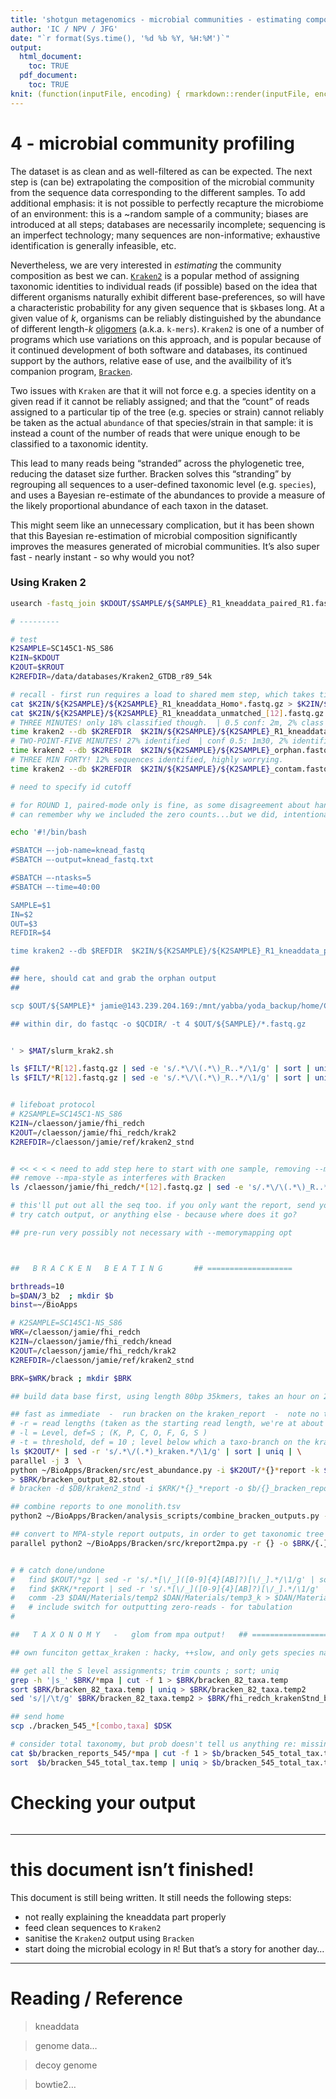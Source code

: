```yaml
---
title: 'shotgun metagenomics - microbial communities - estimating composition'
author: 'IC / NPV / JFG'
date: "`r format(Sys.time(), '%d %b %Y, %H:%M')`"
output:
  html_document:
    toc: TRUE
  pdf_document: 
    toc: TRUE
knit: (function(inputFile, encoding) { rmarkdown::render(inputFile, encoding=encoding, output_file='../documents/4.microcomm.html') })
---
```


# 4 - microbial community profiling

The dataset is as clean and as well-filtered as can be expected. The next step is (can be) extrapolating the composition of the microbial community from the sequence data corresponding to the different samples. To add additional emphasis: it is not possible to perfectly recapture the microbiome of an environment: this is a ~random sample of a community; biases are introduced at all steps; databases are necessarily incomplete; sequencing is an imperfect technology; many sequences are non-informative; exhaustive identification is generally infeasible, etc.  

Nevertheless, we are very interested in _estimating_ the community composition as best we can. [`Kraken2`]() is a popular method of assigning taxonomic identities to individual reads (if possible) based on the idea that different organisms naturally exhibit different base-preferences, so will have a characteristic probability for any given sequence that is `$k`bases long. At a given value of $k$, organisms can be reliably distinguished by the abundance of different length-$k$ [oligomers](https://en.wikipedia.org/wiki/Oligomer) (a.k.a. `k-mers`). `Kraken2` is one of a number of programs which use variations on this approach, and is popular because of it continued development of both software and databases, its continued support by the authors, relative ease of use, and the availbility of it's companion program, [`Bracken`](). 

Two issues with `Kraken` are that it will not force e.g. a species identity on a given read if it cannot be reliably assigned; and that the "count" of reads assigned to a particular tip of the tree (e.g. species or strain) cannot reliably be taken as the actual `abundance` of that species/strain in that sample: it is instead a count of the number of reads that were unique enough to be classified to a taxonomic identity.

This lead to many reads being "stranded" across the phylogenetic tree, reducing the dataset size further. Bracken solves this "stranding" by regrouping all sequences to a user-defined taxonomic level (e.g. `species`), and uses a Bayesian re-estimate of the abundances to provide a measure of the likely proportional abundance of each taxon in the dataset. 

This might seem like an unnecessary complication, but it has been shown that this Bayesian re-estimation of microbial composition significantly improves the measures generated of microbial communities. It's also super fast - nearly instant - so why would you not?


### Using Kraken 2

```bash

usearch -fastq_join $KDOUT/$SAMPLE/${SAMPLE}_R1_kneaddata_paired_R1.fastq.gz -reverse $KDOUT/$SAMPLE/${SAMPLE}_R1_paired_R2.fastq.gz -fastaout $KDOUT/${SAMPLE}_kneaddata_R1R2.fastq.gz

# ---------

# test
K2SAMPLE=SC145C1-NS_S86
K2IN=$KDOUT
K2OUT=$KROUT
K2REFDIR=/data/databases/Kraken2_GTDB_r89_54k

# recall - first run requires a load to shared mem step, which takes time  -  to do this, possibly omit the memory mapping step. GOing to omit entirely as mem not an issue, yet
cat $K2IN/${K2SAMPLE}/${K2SAMPLE}_R1_kneaddata_Homo*.fastq.gz > $K2IN/${K2SAMPLE}/${K2SAMPLE}_contam.fastq.gz &
cat $K2IN/${K2SAMPLE}/${K2SAMPLE}_R1_kneaddata_unmatched_[12].fastq.gz > $K2IN/${K2SAMPLE}/${K2SAMPLE}_orphan.fastq.gz &
# THREE MINUTES! only 18% classified though.  | 0.5 conf: 2m, 2% class | 0.15 cutoff - 3m, 13% ID'd
time kraken2 --db $K2REFDIR  $K2IN/${K2SAMPLE}/${K2SAMPLE}_R1_kneaddata_paired_1.fastq.gz $K2IN/${K2SAMPLE}/${K2SAMPLE}_R1_kneaddata_paired_2.fastq.gz --paired --confidence 0.15 --gzip-compressed --threads 5 --report-zero-counts --report $K2OUT/${K2SAMPLE}_test_kraken_report# --unclassified-out $K2OUT/${K2SAMPLE}_test_kraken_unclass# --output $K2OUT/${K2SAMPLE}_test_kraken_output#
# TWO-POINT-FIVE MINUTES! 27% identified  | conf 0.5: 1m30, 2% identifiedi | 3 MIN 30 - 15% classified
time kraken2 --db $K2REFDIR  $K2IN/${K2SAMPLE}/${K2SAMPLE}_orphan.fastq.gz --gzip-compressed --confidence 0.15 --threads 5 --report-zero-counts --report $K2OUT/${K2SAMPLE}_test_orphan_kraken_report --unclassified-out $K2OUT/${K2SAMPLE}_test_orphan_kraken_unclass --output $K2OUT/${K2SAMPLE}_test_orphan_kraken_output
# THREE MIN FORTY! 12% sequences identified, highly worrying.
time kraken2 --db $K2REFDIR  $K2IN/${K2SAMPLE}/${K2SAMPLE}_contam.fastq.gz --gzip-compressed --confidence 0.15 --threads 5 --report-zero-counts --report $K2OUT/${K2SAMPLE}_test_contam_kraken_report --unclassified-out $K2OUT/${K2SAMPLE}_test_contam_kraken_unclass --output $K2OUT/${K2SAMPLE}_test_contam_kraken_output

# need to specify id cutoff

# for ROUND 1, paired-mode only is fine, as some disagreement about handling btw forum and manual - possibly has been updated in latter.
# can remember why we included the zero counts...but we did, intentionally

echo '#!/bin/bash

#SBATCH –-job-name=knead_fastq
#SBATCH –-output=knead_fastq.txt

#SBATCH –-ntasks=5
#SBATCH –-time=40:00

SAMPLE=$1
IN=$2
OUT=$3
REFDIR=$4

time kraken2 --db $REFDIR  $K2IN/${K2SAMPLE}/${K2SAMPLE}_R1_kneaddata_paired_1.fastq.gz $K2IN/${K2SAMPLE}/${K2SAMPLE}_R1_kneaddata_paired_2.fastq.gz --paired --confidence 0.15 --gzip-compressed --threads 5 --report-zero-counts --use-mpa-style --report $K2OUT/${K2SAMPLE}_kraken_report# --unclassified-out $K2OUT/${K2SAMPLE}_kraken_unclass# --output $K2OUT/${K2SAMPLE}_kraken_output#

##
## here, should cat and grab the orphan output
##

scp $OUT/${SAMPLE}* jamie@143.239.204.169:/mnt/yabba/yoda_backup/home/ClaessonFTP/jamie/

## within dir, do fastqc -o $QCDIR/ -t 4 $OUT/${SAMPLE}/*.fastq.gz


' > $MAT/slurm_krak2.sh

ls $FILT/*R[12].fastq.gz | sed -e 's/.*\/\(.*\)_R..*/\1/g' | sort | uniq | head -20 | tail -1 | parallel -j 8 sbatch $MAT/slurms/slurm_krak2.sh {} $KDOUT $KROUT $K2REFDIR
ls $FILT/*R[12].fastq.gz | sed -e 's/.*\/\(.*\)_R..*/\1/g' | sort | uniq | head -20 | tail -1 | parallel -j 8 $MAT/slurms/bash_krak2.sh {} $KDOUT $KROUT $K2REFDIR


# lifeboat protocol
# K2SAMPLE=SC145C1-NS_S86
K2IN=/claesson/jamie/fhi_redch
K2OUT=/claesson/jamie/fhi_redch/krak2
K2REFDIR=/claesson/jamie/ref/kraken2_stnd


# << < < < need to add step here to start with one sample, removing --mem-map, and updating dirs/
## remove --mpa-style as interferes with Bracken
ls /claesson/jamie/fhi_redch/*[12].fastq.gz | sed -e 's/.*\/\(.*\)_R..*/\1/g' | sort | uniq | parallel -j 6 time kraken2 --db $K2REFDIR  $K2IN/{}_R1_kneaddata_paired_1.fastq.gz $K2IN/{}_R1_kneaddata_paired_2.fastq.gz --memory-mapping --paired --confidence 0.15 --gzip-compressed --threads 5 --report-zero-counts --report $K2OUT/{}_kraken_report# --unclassified-out $K2OUT/{}_kraken_unclass# --output $K2OUT/{}_kraken_output# >> ~/para_krak_fhi_redch.stout 2>&1

# this'll put out all the seq too. if you only want the report, send your output/unclassified ..away
# try catch output, or anything else - because where does it go?

## pre-run very possibly not necessary with --memorymapping opt



##   B R A C K E N   B E A T I N G       ## ===================

brthreads=10
b=$DAN/3_b2  ; mkdir $b
binst=~/BioApps

# K2SAMPLE=SC145C1-NS_S86
WRK=/claesson/jamie/fhi_redch
K2IN=/claesson/jamie/fhi_redch/knead
K2OUT=/claesson/jamie/fhi_redch/krak2
K2REFDIR=/claesson/jamie/ref/kraken2_stnd

BRK=$WRK/brack ; mkdir $BRK

## build data base first, using length 80bp 35kmers, takes an hour on 25 threads

## fast as immediate  -  run bracken on the kraken_report  -  note no threads arg!
# -r = read lengths (taken as the starting read length, we're at about 125 by now...)
# -l = Level, def=S ; (K, P, C, O, F, G, S )
# -t = threshold, def = 10 ; level below which a taxo-branch on the kraken tree will be dropped from further assignment of abundances
ls $K2OUT/* | sed -r 's/.*\/(.*)_kraken.*/\1/g' | sort | uniq | \
parallel -j 3  \
python ~/BioApps/Bracken/src/est_abundance.py -i $K2OUT/*{}*report -k $K2REFDIR/database80mers.kmer_distrib -l S -t 10 -o $BRK/{}.bracken \
> $BRK/bracken_output_82.stout
# bracken -d $DB/kraken2_stnd -i $KRK/*{}_*report -o $b/{}_bracken_report.txt -r 150 -l S -t 10 > $b/bracken.stout

## combine reports to one monolith.tsv
python2 ~/BioApps/Bracken/analysis_scripts/combine_bracken_outputs.py --files $BRK/*bracken -o fhi_redch_krakenStnd_bracken_combo

## convert to MPA-style report outputs, in order to get taxonomic tree (again, surely a better way than this)
parallel python2 ~/BioApps/Bracken/src/kreport2mpa.py -r {} -o $BRK/{.}.mpa ::: $K2OUT/*report* > $BRK/fhi_redch_bragglers


# # catch done/undone
#   find $KOUT/*gz | sed -r 's/.*[\/_]([0-9]{4}[AB]?)[\/_].*/\1/g' | sort | uniq > $DAN/Materials/temp2
#   find $KRK/*report | sed -r 's/.*[\/_]([0-9]{4}[AB]?)[\/_].*/\1/g' | sort | uniq > $DAN/Materials/temp3_k
#   comm -23 $DAN/Materials/temp2 $DAN/Materials/temp3_k > $DAN/Materials/krk_offenders.txt
#   # include switch for outputting zero-reads - for tabulation
#

##   T A X O N O M Y   -   glom from mpa output!   ## ========================================

## own funciton gettax_kraken : hacky, ++slow, and only gets species name. Avoid.

## get all the S level assignments; trim counts ; sort; uniq
grep -h '|s_' $BRK/*mpa | cut -f 1 > $BRK/bracken_82_taxa.temp
sort $BRK/bracken_82_taxa.temp | uniq > $BRK/bracken_82_taxa.temp2
sed 's/|/\t/g' $BRK/bracken_82_taxa.temp2 > $BRK/fhi_redch_krakenStnd_bracken_combo_taxa_82

## send home
scp ./bracken_545_*[combo,taxa] $DSK

# consider total taxonomy, but prob doesn't tell us anything re: missing levels
cat $b/bracken_reports_545/*mpa | cut -f 1 > $b/bracken_545_total_tax.temp
sort  $b/bracken_545_total_tax.temp | uniq > $b/bracken_545_total_tax.temp2


```


# Checking your output
```bash
```


---

# this document isn't finished!

This document is still being written. It still needs the following steps:

  * not really explaining the kneaddata part properly
  * feed clean sequences to `Kraken2`
  * sanitise the `Kraken2` output using `Bracken`
  * start doing the microbial ecology in `R`! But that's a story for another day...
  
---

# Reading / Reference

> kneaddata

> genome data...

> decoy genome

> bowtie2...
